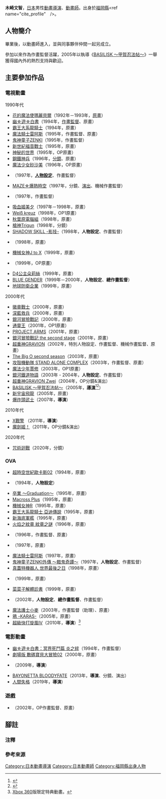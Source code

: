 {{multiple issues|
{{Notability Unreferenced|time=2020-10-10T13:42:10+00:00}}
{{Primarysources|time=2020-10-10T13:42:10+00:00}}
}}
{{noteTA|G1=Anime}}
{{japanese|japanese=木崎 文智|kana=きざき ふみのり|romaji=Kizaki Fuminori}}
'''木崎文智'''{{BD|1969年|3月10日<ref name="cite_profile">{{Cite web|url=http://www.style.fm/as/13_special/mini_060124.shtml|script-title=ja:『バジリスク』木崎文智·千葉道徳インタビュー 第1回 初監督作品とスタジオへらくれす|accessdate=2014-07-15|language=ja|archive-date=2007-08-14|archive-url=https://web.archive.org/web/20070814032629/http://www.style.fm/as/13_special/mini_060124.shtml|dead-url=no}}</ref>||}}，[[日本|日本]]男性[[動畫|動畫]][[導演|導演]]、[[動畫師|動畫師]]。出身於[[福岡縣|福岡縣]]<ref name="cite_profile"　/>。

== 人物簡介 ==
{{link-ja|東京動畫學院|東京アニメーター学院}}畢業後，以動畫師進入{{link-ja|Studio Giants|スタジオジャイアンツ}}，並與同事夥伴仲間一起另成立{{lang|ja|[[スタジオへらくれす|スタジオへらくれす]]}}。

參加以來作為作畫監督活躍，2005年以執導《[[BASILISK～甲賀忍法帖～|BASILISK ～甲賀忍法帖～]]》一舉獲得國內外的熱烈支持與歡迎。

== 主要參加作品 ==
=== 電視動畫 ===
; 1990年代
* [[俏皮小花仙|花的魔法使瑪麗貝爾]]（1992年－1993年，[[原畫|原畫]]）
* [[幽遊白書|幽☆遊☆白書]]（1994年，[[作畫監督|作畫監督]]、原畫）
* [[霸王大系龍騎士|霸王大系龍騎士]]（1994年，原畫）
* [[魔法騎士|魔法騎士雷阿斯]]（1995年，作畫監督、原畫）
* [[鬼神童子ZENKI|鬼神童子ZENKI]]（1995年，作畫監督）
* [[新世紀福音戰士|新世紀福音戰士]]（1995年，原畫）
* [[神秘的世界|神秘的世界]]（1995年，OP原畫）
* [[鋼鐵神兵|鋼鐵神兵]]（1996年，[[分鏡|分鏡]]、原畫）
* [[魔法少女砂沙美|魔法少女砂沙美]]（1996年，OP原畫）
* {{link-ja|魯邦三世：瓦爾薩P38|ルパン三世 ワルサーP38}}（1997年，'''[[人物設計|人物設定]]'''、作畫監督）
* [[MAZE☆爆熱時空|MAZE☆爆熱時空]]（1997年，分鏡、[[戲劇|演出]]、機械作畫監督）
* {{link-ja|VIRUS|VIRUS|VIRUS ‐VIRUS BUSTER SERGE‐}}（1997年，作畫監督）
* [[吸血姬美夕|吸血姬美夕]]（1997年－1998年，原畫）
* [[白色十字架|Weiß kreuz]]（1998年，OP1原畫）
* [[秋葉原電腦組|秋葉原電腦組]]（1998年，原畫）
* [[槍神Trigun|槍神Trigun]]（1998年，分鏡）
* [[影技|SHADOW SKILL -影技-]]（1998年，'''人物設定'''、作畫監督）
* {{link-ja|Generator Gawl|ジェネレイターガウル}}（1998年，原畫）
* [[機械女神|機械女神J to X]]（1999年，原畫）
* {{link-ja|平行世界物語|デュアル!ぱられルンルン物語}}（1999年，OP原畫）
* [[D4公主|D4公主朵莉絲]]（1999年，原畫）
* [[虫孽|BLUE GENDER]]（1999年－2000年，'''人物設定'''、'''總作畫監督'''）
* [[地球防衛企業|地球防衛企業]]（1999年，原畫）

; 2000年代
* [[徽章戰士|徽章戰士]]（2000年，原畫）
* [[深藍救兵|深藍救兵]]（2000年，原畫）
* [[銀河冒險戰記|銀河冒險戰記]]（2000年，原畫）
* [[通靈王|通靈王]]（2001年，OP1原畫）
* [[ARMS神臂|PROJECT ARMS]]（2001年，原畫）
* [[銀河冒險戰記|銀河冒險戰記 the second stage]]（2001年，原畫）
* [[超重神GRAVION|超重神GRAVION]]（2002年，特別人物設定、作畫監督、機械作畫監督、原畫）
* [[The_Big_O|The Big O second season]]（2003年，原畫）
* [[攻殻機動隊_STAND_ALONE_COMPLEX|攻殻機動隊 STAND ALONE COMPLEX]]（2003年，作畫監督、原畫）
* [[魔法少年賈修|魔法少年賈修]]（2003年，OP1原畫）
* [[銀河鐵道物語|銀河鐵道物語]]（2003年 - 2004年，'''人物設定'''、作畫監督）
* [[超重神GRAVION|超重神GRAVION Zwei]]（2004年，OP分鏡&演出）
* [[BASILISK～甲賀忍法帖～|BASILISK ～甲賀忍法帖～]]（2005年，'''[[導演|導演]]'''<ref>{{Cite web|url=http://www.gonzo.co.jp/works/basilisk/|title=BASILISK ～甲賀忍法帖～|publisher=[[GONZO|GONZO]]|accessdate=2016-07-01|language=ja|archive-date=2016-08-16|archive-url=https://web.archive.org/web/20160816110940/http://www.gonzo.co.jp/works/basilisk/|dead-url=no}}</ref><ref>{{cite web|url=https://anime.eiga.com/program/101537/|title=BASILISK ～甲賀忍法帖～：作品情報|publisher=Anime Hack|accessdate=2020-10-10|language=ja|archive-date=2018-07-24|archive-url=https://web.archive.org/web/20180724002302/http://anime.eiga.com/program/101537/|dead-url=no}}</ref>）
* [[新宇宙飛龍|新宇宙飛龍]]（2005年，原畫）
* [[爆炸頭武士|爆炸頭武士]]（2007年，'''導演'''）

; 2010年代
* [[X戰警|X戰警]] {{link-ja|X戰警 (2011年動畫)|エックスメン (2011年のアニメ)|(2011年動畫)}}（2011年，'''導演'''）
* [[魔劍姬！|魔劍姬！]]（2011年，OP分鏡&演出）

; 2020年代
* [[咒術迴戰|咒術迴戰]]（2020年，分鏡）

=== OVA ===
* [[超時空世紀|超時空世紀歐卡斯02]]（1994年，原畫）
* {{link-ja|I·R·I·A ZEIRAM THE ANIMATION|I・R・I・A ZEIRAM THE ANIMATION}}（1994年，'''人物設定'''）
* [[卒業三部曲|卒業 ～Graduation～]]（1995年，原畫）
* [[Macross_Plus|Macross Plus]]（1995年，原畫）
* [[機械女神|機械女神R]]（1995年，原畫）
* [[霸王大系龍騎士|霸王大系龍騎士 亞迪傳說]]（1995年，原畫）
* [[新海底軍艦|新海底軍艦]]（1995年，原畫）
* [[火焰之紋章_紋章之謎|火焰之紋章 紋章之謎]]（1996年，原畫）
* {{link-ja|Ninja者|Ninja者}}（1996年，作畫監督、原畫）
* {{link-ja|Idol Project|アイドルプロジェクト}}（1997年，原畫）
* [[魔法騎士#OVA|魔法騎士雷阿斯]]（1997年，原畫）
* [[鬼神童子ZENKI#OVA|鬼神童子ZENKI外傳 ～黯鬼奇譚～]]（1997年，'''人物設定'''、作畫監督）
* [[真蓋特機器人_世界最後之日|真蓋特機器人 世界最後之日]]（1998年，原畫）
* {{link-ja|太陽之船|太陽の船 ソルビアンカ}}（1999年，原畫）
* [[菜菜子解體診書|菜菜子解體診書]]（1999年，原畫）
* {{link-ja|高校鐵拳傳|高校鉄拳伝タフ}}（2002年，'''人物設定'''、'''總作畫監督'''、作畫監督）
* [[魔法護士小麥|魔法護士小麥]]（2003年，作畫監督（助理）、原畫）
* [[鴉_-KARAS-|鴉 -KARAS-]]（2005年，原畫）
* [[街頭霸王IV|超級快打旋風IV]]（2010年，'''導演'''）<ref group="注">[[Xbox_360|Xbox 360]]版限定特典動畫。</ref>

=== 電影動畫 ===
* [[幽遊白書#幽遊白書_冥界死鬥篇_炎之絆|幽☆遊☆白書：冥界死鬥篇 炎之絆]]（1994年，作畫監督）
* [[數碼寶貝大冒險02|劇場版 數碼寶貝大冒險02]]（2000年，原畫）
* {{link-en|爆炸頭武士：復活|Afro Samurai: Resurrection}}（2009年，'''導演'''）
* [[魔兵驚天錄|BAYONETTA BLOODYFATE]]（2013年，'''導演'''、分鏡、演出）
* [[人間失格|人間失格]]（2019年，'''導演'''）

=== 遊戲 ===
* {{link-ja|WILD ARMS Advanced 3rd|ワイルドアームズ アドヴァンスドサード}}（2002年，OP作畫監督、原畫）

== 腳註 ==
=== 注釋 ===
{{reflist|group="注"}}

=== 參考來源 ===
{{reflist}}

{{木崎文智執導作品}}
{{DEFAULTSORT:Kizaki Fuminori}}
[[Category:日本動畫導演|Category:日本動畫導演]]
[[Category:日本動畫師|Category:日本動畫師]]
[[Category:福岡縣出身人物|Category:福岡縣出身人物]]